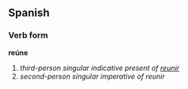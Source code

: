 ==Spanish==
===Verb form===
'''reúne'''

# ''third-person singular indicative present of [[reunir]]''
# ''second-person singular imperative of reunir''